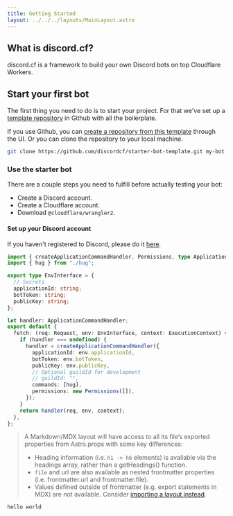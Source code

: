 ```yaml
---
title: Getting Started
layout: ../../../layouts/MainLayout.astro
---
```


## What is discord.cf?

discord.cf is a framework to build your own Discord bots on top Cloudflare Workers.

## Start your first bot

The first thing you need to do is to start your project. For that we've set up a [template repository](https://github.com/discordcf/starter-bot-template) in Github
with all the boilerplate.

If you use Github, you can [create a repository from this template](https://docs.github.com/en/repositories/creating-and-managing-repositories/creating-a-repository-from-a-template) through the UI.
Or you can clone the repository to your local machine.

```bash
git clone https://github.com/discordcf/starter-bot-template.git my-bot
```

### Use the starter bot

There are a couple steps you need to fulfill before actually testing your bot:

- Create a Discord account.
- Create a Cloudflare account.
- Download `@cloudflare/wrangler2`.

#### Set up your Discord account

If you haven't registered to Discord, please do it [here](https://discord.com/register/).

```typescript
import { createApplicationCommandHandler, Permissions, type ApplicationCommandHandler } from "cloudflare-discord-bot";
import { hug } from "./hug";

export type EnvInterface = {
  // Secrets
  applicationId: string;
  botToken: string;
  publicKey: string;
};

let handler: ApplicationCommandHandler;
export default {
  fetch: (req: Request, env: EnvInterface, context: ExecutionContext) => {
    if (handler === undefined) {
      handler = createApplicationCommandHandler({
        applicationId: env.applicationId,
        botToken: env.botToken,
        publicKey: env.publicKey,
        // Optional guildId for development
        // guildId: "",
        commands: [hug],
        permissions: new Permissions([]),
      });
    }
    return handler(req, env, context);
  },
};
```

> A Markdown/MDX layout will have access to all its file’s exported properties from Astro.props with some key differences:
>
> - Heading information (i.e. `h1 -> h6` elements) is available via the headings array, rather than a getHeadings() function.
> - `file` and url are also available as nested frontmatter properties (i.e. frontmatter.url and frontmatter.file).
> - Values defined outside of frontmatter (e.g. export statements in MDX) are not available. Consider [importing a layout instead](https://docs.astro.build/en/core-concepts/layouts/#importing-layouts-manually-mdx).

`hello world`
